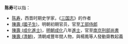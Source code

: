 '''陈寿'''可以指：
* [[陈寿|陈寿]]，西晋时期史学家，《[[三国志|三国志]]》的作者
* [[陳壽_(國子生)|陳壽 (國子生)]]，明朝初期官员，官至[[工部侍郎|工部侍郎]]
* [[陳壽_(成化進士)|陳壽 (成化進士)]]，[[明朝|明朝]][[成化|成化]]八年[[進士|進士]]，官至[[南京刑部尚書|南京刑部尚書]]
* [[陳壽_(清朝)|陳壽 (清朝)]]，清朝咸豐年間人物，與楊鳳等人發動齋教起義

{{消歧义|S寿|cat=二字陈姓人名消歧义}}
